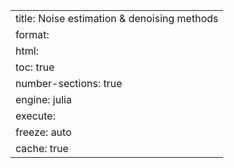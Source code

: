 ---
title: Noise estimation & denoising methods
format:
  html:
    toc: true
    number-sections: true
engine: julia
execute:
  freeze: auto
  cache: true
---